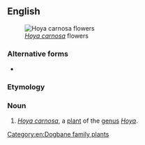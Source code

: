 ==English==
[[Image:Hoya_carnosa.jpg|thumb|''[[Hoya carnosa]]'' flowers]]

===Alternative forms===
* {{l|en|waxplant}}

===Etymology===
{{compound|en|wax|plant}}

===Noun===
{{en-noun}}

# ''[[Hoya carnosa]]'', a [[plant#Noun|plant]] of the [[genus]] ''[[Hoya]]''.
#: {{synonyms|en|honey plant}}

[[Category:en:Dogbane family plants]]